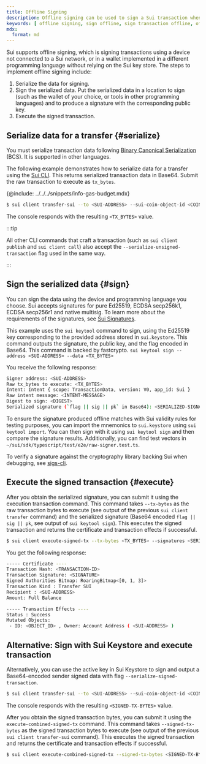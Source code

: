 ```yaml
---
title: Offline Signing
description: Offline signing can be used to sign a Sui transaction when a device is not connected to a Sui network, or if the signing wallet uses a different programming language than that of the transaction being signed.
keywords: [ offline signing, sign offline, sign transaction offline, offline transaction, serialize data, sign data, sign serialized data, sign with sui keystore, sui keystore, keystore ]
mdx:
  format: md
---
```


Sui supports offline signing, which is signing transactions using a device not connected to a Sui network, or in a wallet implemented in a different programming language without relying on the Sui key store. The steps to implement offline signing include:

1. Serialize the data for signing.
1. Sign the serialized data. Put the serialized data in a location to sign (such as the wallet of your choice, or tools in other programming languages) and to produce a signature with the corresponding public key.
1. Execute the signed transaction.

## Serialize data for a transfer {#serialize}

You must serialize transaction data following [Binary Canonical Serialization](https://crates.io/crates/bcs) (BCS). It is supported in other languages.

The following example demonstrates how to serialize data for a transfer using the [Sui CLI](/references/cli.mdx). This returns serialized transaction data in Base64. Submit the raw transaction to execute as `tx_bytes`.

{@include: ../../../snippets/info-gas-budget.mdx}

```sh
$ sui client transfer-sui --to <SUI-ADDRESS> --sui-coin-object-id <COIN-OBJECT-ID> --gas-budget <GAS-AMOUNT> --serialize-unsigned-transaction
```

The console responds with the resulting `<TX_BYTES>` value.


:::tip

All other CLI commands that craft a transaction (such as `sui client publish` and `sui client call`) also accept the `--serialize-unsigned-transaction` flag used in the same way.

:::

## Sign the serialized data {#sign}

You can sign the data using the device and programming language you choose. Sui accepts signatures for pure Ed25519, ECDSA secp256k1, ECDSA secp256r1 and native multisig. To learn more about the requirements of the signatures, see [Sui Signatures](./signatures.mdx).

This example uses the `sui keytool` command to sign, using the Ed25519 key corresponding to the provided address stored in `sui.keystore`. This command outputs the signature, the public key, and the flag encoded in Base64. This command is backed by fastcrypto.
`sui keytool sign --address <SUI-ADDRESS> --data <TX_BYTES>`

You receive the following response:

```sh
Signer address: <SUI-ADDRESS>
Raw tx_bytes to execute: <TX_BYTES>
Intent: Intent { scope: TransactionData, version: V0, app_id: Sui }
Raw intent message: <INTENT-MESSAGE>
Digest to sign: <DIGEST>
Serialized signature (`flag || sig || pk` in Base64): <SERIALIZED-SIGNATURE>
```

To ensure the signature produced offline matches with Sui validity rules for testing purposes, you can import the mnemonics to `sui.keystore` using `sui keytool import`. You can then sign with it using `sui keytool sign` and then compare the signature results. Additionally, you can find test vectors in `~/sui/sdk/typescript/test/e2e/raw-signer.test.ts`.

To verify a signature against the cryptography library backing Sui when debugging, see [sigs-cli](https://github.com/MystenLabs/fastcrypto/blob/4cf71bd8b3a373495beeb77ce81c27827516c218/fastcrypto-cli/src/sigs_cli.rs).

## Execute the signed transaction {#execute}

After you obtain the serialized signature, you can submit it using the execution transaction command. This command takes `--tx-bytes` as the raw transaction bytes to execute (see output of the previous `sui client transfer` command) and the serialized signature (Base64 encoded `flag || sig || pk`, see output of `sui keytool sign`). This executes the signed transaction and returns the certificate and transaction effects if successful.

```sh
$ sui client execute-signed-tx --tx-bytes <TX_BYTES> --signatures <SERIALIZED-SIGNATURE>
```

You get the following response:

```sh
----- Certificate ----
Transaction Hash: <TRANSACTION-ID>
Transaction Signature: <SIGNATURE>
Signed Authorities Bitmap: RoaringBitmap<[0, 1, 3]>
Transaction Kind : Transfer SUI
Recipient : <SUI-ADDRESS>
Amount: Full Balance

----- Transaction Effects ----
Status : Success
Mutated Objects:
 - ID: <OBJECT_ID> , Owner: Account Address ( <SUI-ADDRESS> )
```

## Alternative: Sign with Sui Keystore and execute transaction

Alternatively, you can use the active key in Sui Keystore to sign and output a Base64-encoded sender signed data with flag `--serialize-signed-transaction`. 

```sh
$ sui client transfer-sui --to <SUI-ADDRESS> --sui-coin-object-id <COIN-OBJECT-ID> --gas-budget <GAS-AMOUNT> --serialize-signed-transaction
```

The console responds with the resulting `<SIGNED-TX-BYTES>` value.

After you obtain the signed transaction bytes, you can submit it using the `execute-combined-signed-tx` command. This command takes `--signed-tx-bytes` as the signed transaction bytes to execute (see output of the previous `sui client transfer-sui` command). This executes the signed transaction and returns the certificate and transaction effects if successful.

```sh
$ sui client execute-combined-signed-tx --signed-tx-bytes <SIGNED-TX-BYTES>
```